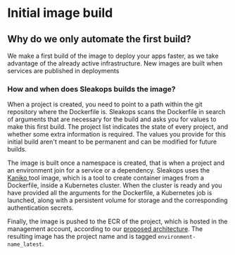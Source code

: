 
# Initial image build

## Why do we only automate the first build?

We make a first build of the image to deploy your apps faster, as we take advantage of the already active infrastructure. New images are built when services are published in deployments

### How and when does Sleakops builds the image?

When a project is created, you need to point to a path within the git repository where the Dockerfile is.
Sleakops scans the Dockerfile in search of arguments that are necessary for the build and asks you for values to make this first build.
The project list indicates the state of every project, and whether some extra information is required.
The values you provide for this initial build aren't meant to be permanent and can be modified for future builds.

The image is built once a namespace is created, that is when a project and an environment join for a service or a dependency.
Sleakops uses the [Kaniko <FiExternalLink/>](https://github.com/GoogleContainerTools/kaniko) tool image, which is a tool to create container images from a Dockerfile, inside a Kubernetes cluster.
When the cluster is ready and you have provided all the arguments for the Dockerfile, a Kubernetes job is launched, along with a persistent volume for storage and the corresponding authentication secrets.

Finally, the image is pushed to the ECR of the project, which is hosted in the management account,
according to our [proposed architecture](/docs/provider/aws.mdx). The resulting image has the project name and is tagged `environment-name_latest`.
